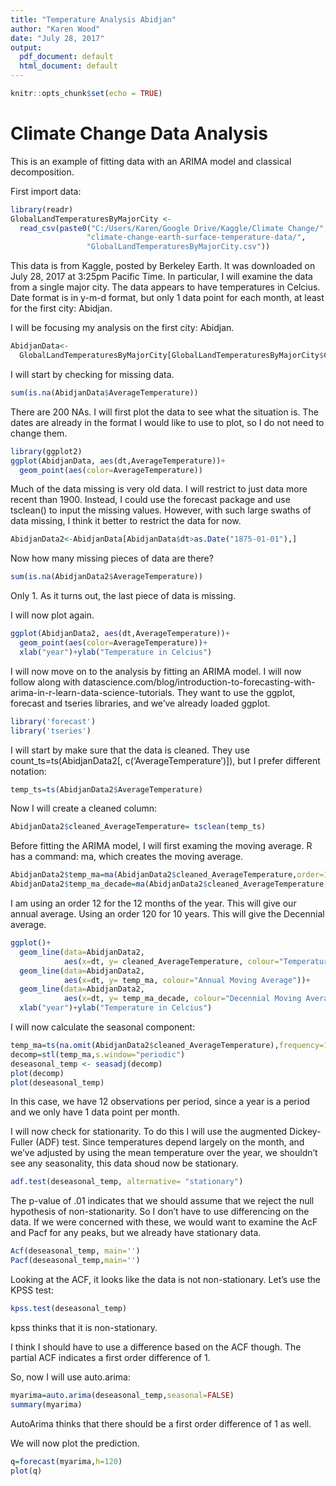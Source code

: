 ---
title: "Temperature Analysis Abidjan"
author: "Karen Wood"
date: "July 28, 2017"
output:
  pdf_document: default
  html_document: default
---

```{r setup, include=FALSE}
knitr::opts_chunk$set(echo = TRUE)
```

# Climate Change Data Analysis

This is an example of fitting data with an ARIMA model and classical decomposition.

First import data:

```{r}
library(readr)
GlobalLandTemperaturesByMajorCity <- 
  read_csv(paste0("C:/Users/Karen/Google Drive/Kaggle/Climate Change/",
                 "climate-change-earth-surface-temperature-data/",
                 "GlobalLandTemperaturesByMajorCity.csv"))
```

This data is from Kaggle, posted by Berkeley Earth. It was downloaded on July 28, 2017 at 3:25pm Pacific Time. In particular, I will examine the data from a single major city. The data appears to have temperatures in Celcius. Date format is in y-m-d format, but only 1 data point for each month, at least for the first city: Abidjan. 

I will be focusing my analysis on the first city: Abidjan.

```{r}
AbidjanData<-
  GlobalLandTemperaturesByMajorCity[GlobalLandTemperaturesByMajorCity$City=="Abidjan", ]
```

I will start by checking for missing data.

```{r}
sum(is.na(AbidjanData$AverageTemperature))
```

There are 200 NAs. I will first plot the data to see what the situation is. The dates are already in the format I would like to use to plot, so I do not need to change them.

```{r}
library(ggplot2)
ggplot(AbidjanData, aes(dt,AverageTemperature))+
  geom_point(aes(color=AverageTemperature))
```


Much of the data missing is very old data. I will restrict to just data more recent than 1900. Instead, I could use the forecast package and use tsclean() to input the missing values. However, with such large swaths of data missing, I think it better to restrict the data for now.

```{r message=FALSE}
AbidjanData2<-AbidjanData[AbidjanData$dt>as.Date("1875-01-01"),]
```

Now how many missing pieces of data are there?

```{r message=FALSE}
sum(is.na(AbidjanData2$AverageTemperature))
```


Only 1. As it turns out, the last piece of data is missing.

I will now plot again.

```{r message=FALSE}
ggplot(AbidjanData2, aes(dt,AverageTemperature))+
  geom_point(aes(color=AverageTemperature))+
  xlab("year")+ylab("Temperature in Celcius")
```

I will now move on to the analysis by fitting an ARIMA model. I will now follow along with datascience.com/blog/introduction-to-forecasting-with-arima-in-r-learn-data-science-tutorials. They want to use the ggplot, forecast and tseries libraries, and we've already loaded ggplot.

```{r}
library('forecast')
library('tseries')
```

I will start by make sure that the data is cleaned. They use count_ts=ts(AbidjanData2[, c('AverageTemperature')]), but I prefer different notation:

```{r message=FALSE}
temp_ts=ts(AbidjanData2$AverageTemperature)
```

Now I will create a cleaned column:

```{r message=FALSE}
AbidjanData2$cleaned_AverageTemperature= tsclean(temp_ts)
```

Before fitting the ARIMA model, I will first examing the moving average. R has a command: ma, which creates the moving average.

```{r message=FALSE}
AbidjanData2$temp_ma=ma(AbidjanData2$cleaned_AverageTemperature,order=12) 
AbidjanData2$temp_ma_decade=ma(AbidjanData2$cleaned_AverageTemperature,order=120) 
```

I am using an order 12 for the 12 months of the year. This will give our annual average. Using an order 120 for 10 years. This will give the Decennial average.

```{r message=FALSE, warning=FALSE}
ggplot()+
  geom_line(data=AbidjanData2, 
            aes(x=dt, y= cleaned_AverageTemperature, colour="Temperature"))+
  geom_line(data=AbidjanData2, 
            aes(x=dt, y= temp_ma, colour="Annual Moving Average"))+
  geom_line(data=AbidjanData2, 
            aes(x=dt, y= temp_ma_decade, colour="Decennial Moving Average"))+
  xlab("year")+ylab("Temperature in Celcius")
```

I will now calculate the seasonal component:
```{r message=FALSE}
temp_ma=ts(na.omit(AbidjanData2$cleaned_AverageTemperature),frequency=12)
decomp=stl(temp_ma,s.window="periodic")
deseasonal_temp <- seasadj(decomp)
plot(decomp)
plot(deseasonal_temp)
```


In this case, we have 12 observations per period, since a year is a period and we only have 1 data point per month.

I will now check for stationarity. To do this I will use the augmented Dickey-Fuller (ADF) test. Since temperatures depend largely on the month, and we've adjusted by using the mean temperature over the year, we shouldn't see any seasonality, this data shoud now be stationary.

```{r}
adf.test(deseasonal_temp, alternative= "stationary")
```

The p-value of .01 indicates that we should assume that we reject the null hypothesis of non-stationarity. So I don't have to use differencing on the data. If we were concerned with these, we would want to examine the AcF and Pacf for any peaks, but we already have stationary data.

```{r}
Acf(deseasonal_temp, main='')
Pacf(deseasonal_temp,main='')
```

Looking at the ACF, it looks like the data is not non-stationary. Let's use the KPSS test:

```{r}
kpss.test(deseasonal_temp)
```
kpss thinks that it is non-stationary.

I think I should have to use a difference based on the ACF though. The partial ACF indicates a first order difference of 1. 


So, now I will use auto.arima:

```{r}
myarima=auto.arima(deseasonal_temp,seasonal=FALSE)
summary(myarima)
```

AutoArima thinks that there should be a first order difference of 1 as well.

We will now plot the prediction.

```{r}
q=forecast(myarima,h=120)
plot(q)
```

